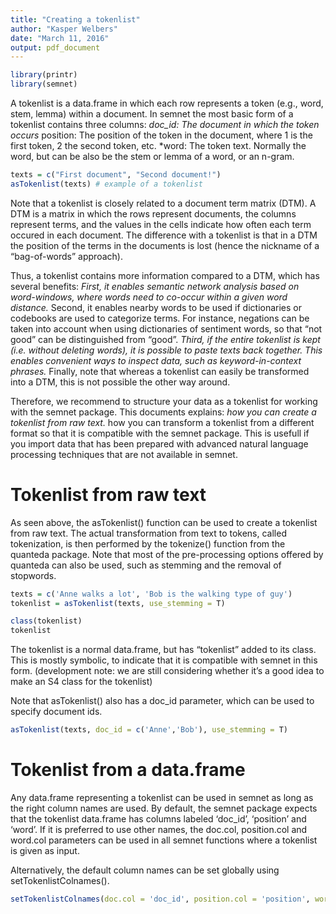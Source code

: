 ```yaml
---
title: "Creating a tokenlist"
author: "Kasper Welbers"
date: "March 11, 2016"
output: pdf_document
---
```


```r
library(printr)
library(semnet)
```

A tokenlist is a data.frame in which each row represents a token (e.g., word, stem, lemma) within a document. In semnet the most basic form of a tokenlist contains three columns:
*doc_id: The document in which the token occurs
*position: The position of the token in the document, where 1 is the first token, 2 the second token, etc.
*word: The token text. Normally the word, but can be also be the stem or lemma of a word, or an n-gram.    

```r
texts = c("First document", "Second document!")
asTokenlist(texts) # example of a tokenlist
```

Note that a tokenlist is closely related to a document term matrix (DTM). A DTM is a matrix in which the rows represent documents, the columns represent terms, and the values in the cells indicate how often each term occured in each document. The difference with a tokenlist is that in a DTM the position of the terms in the documents is lost (hence the nickname of a "bag-of-words" approach). 

Thus, a tokenlist contains more information compared to a DTM, which has several benefits: 
*First, it enables semantic network analysis based on word-windows, where words need to co-occur within a given word distance. 
*Second, it enables nearby words to be used if dictionaries or codebooks are used to categorize terms. For instance, negations can be taken into account when using dictionaries of sentiment words, so that "not good" can be distinguished from "good". 
*Third, if the entire tokenlist is kept (i.e. without deleting words), it is possible to paste texts back together. This enables convenient ways to inspect data, such as keyword-in-context phrases. 
*Finally, note that whereas a tokenlist can easily be transformed into a DTM, this is not possible the other way around. 

Therefore, we recommend to structure your data as a tokenlist for working with the semnet package. This documents explains:
*how you can create a tokenlist from raw text. 
*how you can transform a tokenlist from a different format so that it is compatible with the semnet package. This is usefull if you import data that has been prepared with advanced natural language processing techniques that are not available in semnet.

# Tokenlist from raw text

As seen above, the asTokenlist() function can be used to create a tokenlist from raw text. The actual transformation from text to tokens, called tokenization, is then performed by the tokenize() function from the quanteda package. Note that most of the pre-processing options offered by quanteda can also be used, such as stemming and the removal of stopwords. 

```r
texts = c('Anne walks a lot', 'Bob is the walking type of guy')
tokenlist = asTokenlist(texts, use_stemming = T)

class(tokenlist)
tokenlist
```

The tokenlist is a normal data.frame, but has "tokenlist" added to its class. This is mostly symbolic, to indicate that it is compatible with semnet in this form. (development note: we are still considering whether it's a good idea to make an S4 class for the tokenlist)

Note that asTokenlist() also has a doc_id parameter, which can be used to specify document ids. 

```r
asTokenlist(texts, doc_id = c('Anne','Bob'), use_stemming = T)
```

# Tokenlist from a data.frame

Any data.frame representing a tokenlist can be used in semnet as long as the right column names are used. By default, the semnet package expects that the tokenlist data.frame has columns labeled 'doc_id', 'position' and 'word'. If it is preferred to use other names, the doc.col, position.col and word.col parameters can be used in all semnet functions where a tokenlist is given as input.

Alternatively, the default column names can be set globally using setTokenlistColnames().

```r
setTokenlistColnames(doc.col = 'doc_id', position.col = 'position', word.col = 'word')
```
